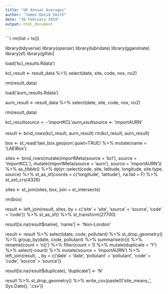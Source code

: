 ```yaml
---
title: "UK Annual Averages"
author: "James David Smith"
date: "26 February 2019"
output: html_document
---
```


```r
rm(list = ls())

library(tidyverse)
library(openair)
library(lubridate)
library(gganimate)
library(sf)
library(gifski)

load('kcl_results.Rdata')

kcl_result <- result_data %>% select(date, site, code, nox, no2)

rm(result_data)

load('aurn_results.Rdata')

aurn_result <- result_data %>% select(date, site, code, nox, no2)

rm(result_data) 

kcl_result$source  <- 'importKCL'
aurn_result$source <- 'importAURN'

result <- bind_rows(kcl_result, aurn_result)
rm(kcl_result, aurn_result)

box   <- st_read('laei_box.geojson',quiet=TRUE) %>% mutate(name = 'LAEIBox')

sites <- bind_rows(mutate(importMeta(source = 'kcl'), source = 'importKCL'), 
                   mutate(importMeta(source = 'aurn'), source = 'importAURN')) %>% 
          as_tibble() %>% 
          dplyr::select(code, site, latitude, longitude, site.type, source) %>% 
          st_as_sf(coords = c('longitude', 'latitude'), na.fail = F) %>%
          st_set_crs(4326)

sites <- st_join(sites, box, join = st_intersects)

rm(box)

result <- left_join(result, sites, by = c('site' = 'site', 'source' = 'source', 'code' = 'code')) %>% st_as_sf() %>% st_transform(27700)

result[is.na(result$name), 'name'] <- 'Non-London'

result <- result %>% 
              select(date, code, pollutant) %>% 
              st_drop_geometry() %>% 
              group_by(date, code, pollutant) %>% 
              summarise(n()) %>% 
              rename(count = 'n()') %>% 
              filter(count > 1) %>% 
              mutate(duplicate = 'Y') %>% 
              select(-count) %>%
              mutate(source = 'importAURN') %>%
              left_join(result, ., by = c('date' = 'date', 'pollutant' = 'pollutant', 'code' = 'code', 'source' = 'source'))

result[is.na(result$duplicate), 'duplicate'] <- 'N'


result %>% 
  st_drop_geometry() %>% 
  write_csv(paste0('site_means_', Sys.Date(), '.csv'))